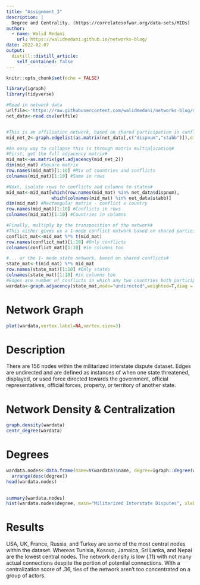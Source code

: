 ```yaml
---
title: "Assignment_3"
description: |
  Degree and Centrality. (https://correlatesofwar.org/data-sets/MIDs)
author:
  - name: Walid Medani
    url: https://walidmedani.github.io/networks-blog/
date: 2022-02-07
output:
  distill::distill_article:
    self_contained: false
---
```



```r
knitr::opts_chunk$set(echo = FALSE)
```

```r
library(igraph)
library(tidyverse)
```

```r
#Read in network data
urlfile<-'https://raw.githubusercontent.com/walidmedani/networks-blog/main/MIDIP5.csv'
net_data<-read.csv(urlfile)


#This is an affiliation network, based on shared participation in conflicts#
mid_net_2<-graph.edgelist(as.matrix(net_data[,c("dispnum","stabb")]),directed=F)

#An easy way to collapse this is through matrix multiplication#
#First, get the full adjacency matrix#
mid_mat<-as.matrix(get.adjacency(mid_net_2))
dim(mid_mat) #Square matrix
row.names(mid_mat)[1:10] #Mix of countries and conflicts
colnames(mid_mat)[1:10] #Same in rows

#Next, isolate rows to conflicts and columns to states#
mid_mat<-mid_mat[which(row.names(mid_mat) %in% net_data$dispnum),
                 which(colnames(mid_mat) %in% net_data$stabb)]
dim(mid_mat) #Rectangular matrix - conflict x country
row.names(mid_mat)[1:10] #Conflicts in rows
colnames(mid_mat)[1:10] #Countries in columns

#Finally, multiply by the transposition of the network#
#This either gives us a 1-mode conflict network based on shared participants...#
conflict_mat<-mid_mat %*% t(mid_mat)
row.names(conflict_mat)[1:10] #Only conflicts
colnames(conflict_mat)[1:10] #in columns too

#... or the 1- mode state network, based on shared conflicts#
state_mat<-t(mid_mat) %*% mid_mat
row.names(state_mat)[1:10] #Only states
colnames(state_mat)[1:10] #in columns too
#Edges are number of conflicts in which any two countries both participated#
wardata<-graph.adjacency(state_mat,mode="undirected",weighted=T,diag = F)
```
# Network Graph
```r
plot(wardata,vertex.label=NA,vertex.size=3)
```
# Description
There are 156 nodes within the militarized interstate dispute dataset. Edges are undirected and are defined as instances of when one state threatened, displayed, or used force directed towards the government, official representatives, official forces, property, or territory of another state.

# Network Density & Centralization
```r
graph.density(wardata)
centr_degree(wardata)
```
# Degrees
```r
wardata.nodes<-data.frame(name=V(wardata)$name, degree=igraph::degree(wardata)) %>%
  arrange(desc(degree))
head(wardata.nodes)

  
summary(wardata.nodes)
hist(wardata.nodes$degree, main="Militarized Interstate Disputes", xlab = "")
```

# Results
USA, UK, France, Russia, and Turkey are some of the most central nodes within the dataset. Whereas Tunisia, Kosovo, Jamaica, Sri Lanka, and Nepal are the lowest central nodes. The network density is low (.11) with not many actual connections despite the portion of potential connections. With a centralization score of .36, ties of the network aren't too concentrated on a group of actors.

